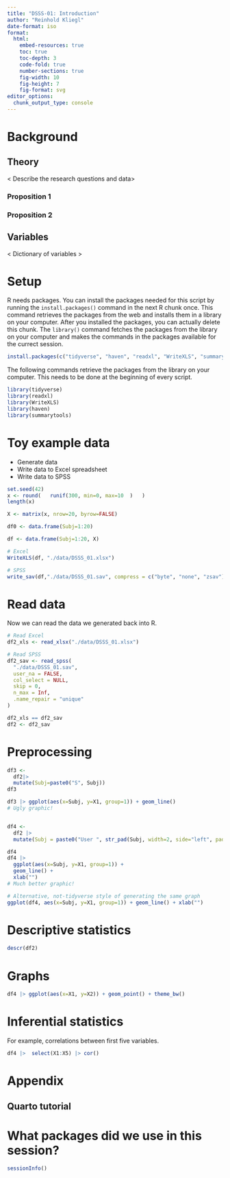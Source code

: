 ```yaml
---
title: "DSSS-01: Introduction"
author: "Reinhold Kliegl"
date-format: iso
format: 
  html:
    embed-resources: true
    toc: true
    toc-depth: 3
    code-fold: true
    number-sections: true
    fig-width: 10
    fig-height: 7
    fig-format: svg
editor_options: 
  chunk_output_type: console
---
```


# Background

## Theory

< Describe the research questions and data>

### Proposition 1


### Proposition 2


## Variables

< Dictionary of variables >

# Setup

R needs packages. You can install the packages needed for this script by running the `install.packages()` command in the next R chunk once. This command retrieves the packages from the web and installs them in a library on your computer. After you installed the packages, you can actually delete this chunk. The `library()`  command fetches the packages from the library on your computer and makes the commands in the packages available for the currect session. 


```r
install.packages(c("tidyverse", "haven", "readxl", "WriteXLS", "summarytools" ))
```

The following commands retrieve the packages from the library on your computer. This needs to be done at the beginning of every script.

```r
library(tidyverse)
library(readxl)
library(WriteXLS)
library(haven)
library(summarytools)
```

# Toy example data

+ Generate data
+ Write data to Excel spreadsheet
+ Write data to SPSS

```r
set.seed(42)
x <- round(   runif(300, min=0, max=10  )   )
length(x)

X <- matrix(x, nrow=20, byrow=FALSE)

df0 <- data.frame(Subj=1:20)

df <- data.frame(Subj=1:20, X)

# Excel
WriteXLS(df, "./data/DSSS_01.xlsx")

# SPSS
write_sav(df,"./data/DSSS_01.sav", compress = c("byte", "none", "zsav"), adjust_tz = TRUE)
```

# Read data

Now we can read the data we generated back into R. 

```r
# Read Excel
df2_xls <- read_xlsx("./data/DSSS_01.xlsx")

# Read SPSS
df2_sav <- read_spss(
  "./data/DSSS_01.sav",
  user_na = FALSE,
  col_select = NULL,
  skip = 0,
  n_max = Inf,
  .name_repair = "unique"
)

df2_xls == df2_sav
df2 <- df2_sav
```

# Preprocessing

```r
df3 <- 
  df2|> 
  mutate(Subj=paste0("S", Subj))
df3

df3 |> ggplot(aes(x=Subj, y=X1, group=1)) + geom_line() 
# Ugly graphic!


df4 <- 
  df2 |> 
  mutate(Subj = paste0("User ", str_pad(Subj, width=2, side="left", pad="0")))

df4
df4 |> 
  ggplot(aes(x=Subj, y=X1, group=1)) + 
  geom_line() + 
  xlab("")
# Much better graphic!

# Alternative, not-tidyverse style of generating the same graph
ggplot(df4, aes(x=Subj, y=X1, group=1)) + geom_line() + xlab("")
```

# Descriptive statistics

```r
descr(df2)
```


# Graphs

```r
df4 |> ggplot(aes(x=X1, y=X2)) + geom_point() + theme_bw()
```


# Inferential statistics

For example, correlations between first five variables. 

```r
df4 |>  select(X1:X5) |> cor()
```

# Appendix

## Quarto tutorial

# What packages did we use in this session?

```r
sessionInfo()
```

